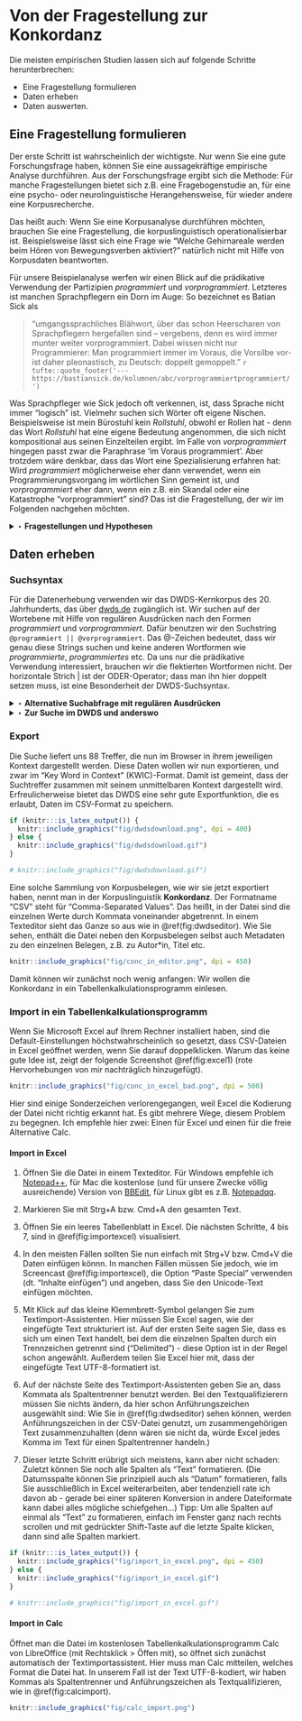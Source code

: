 
# Von der Fragestellung zur Konkordanz

Die meisten empirischen Studien lassen sich auf folgende Schritte herunterbrechen:

- Eine Fragestellung formulieren
- Daten erheben
- Daten auswerten.


## Eine Fragestellung formulieren

Der erste Schritt ist wahrscheinlich der wichtigste. Nur wenn Sie eine gute Forschungsfrage haben, können Sie eine aussagekräftige empirische Analyse durchführen. Aus der Forschungsfrage ergibt sich die Methode: Für manche Fragestellungen bietet sich z.B. eine Fragebogenstudie an, für eine eine psycho- oder neurolinguistische Herangehensweise, für wieder andere eine Korpusrecherche.

Das heißt auch: Wenn Sie eine Korpusanalyse durchführen möchten, brauchen Sie eine Fragestellung, die korpuslinguistisch operationalisierbar ist. Beispielsweise lässt sich eine Frage wie "Welche Gehirnareale werden beim Hören von Bewegungsverben aktiviert?" natürlich nicht mit Hilfe von Korpusdaten beantworten. 

Für unsere Beispielanalyse werfen wir einen Blick auf die prädikative Verwendung der Partizipien *programmiert* und *vorprogrammiert*. Letzteres ist manchen Sprachpflegern ein Dorn im Auge: So bezeichnet es Batian Sick als

> "umgangssprachliches Blähwort, über das schon Heerscharen von Sprachpflegern hergefallen sind – vergebens, denn es wird immer munter weiter vorprogrammiert. Dabei wissen nicht nur Programmierer: Man programmiert immer im Voraus, die Vorsilbe vor- ist daher pleonastisch, zu Deutsch: doppelt gemoppelt."
`r tufte::quote_footer('--- https://bastiansick.de/kolumnen/abc/vorprogrammiertprogrammiert/')`

Was Sprachpfleger wie Sick jedoch oft verkennen, ist, dass Sprache nicht immer "logisch" ist. Vielmehr suchen sich Wörter oft eigene Nischen. Beispielsweise ist mein Bürostuhl kein *Rollstuhl*, obwohl er Rollen hat - denn das Wort *Rollstuhl* hat eine eigene Bedeutung angenommen, die sich nicht kompositional aus seinen Einzelteilen ergibt. Im Falle von *vorprogrammiert* hingegen passt zwar die Paraphrase 'im Voraus programmiert'. Aber trotzdem wäre denkbar, dass das Wort eine Spezialisierung erfahren hat: Wird *programmiert* möglicherweise eher dann verwendet, wenn ein Programmierungsvorgang im wörtlichen Sinn gemeint ist, und *vorprogrammiert* eher dann, wenn ein z.B. ein Skandal oder eine Katastrophe "vorprogrammiert" sind? Das ist die Fragestellung, der wir im Folgenden nachgehen möchten.


<details>
<summary>‣ **Fragestellungen und Hypothesen**</summary>

Die Unterscheidung von **Fragestellung** und **Hypothese** bereitet Anfänger*innen oft Schwierigkeiten. Beide hängen eng zusammen. In unserem Beispiel könnte man die Frage in eine Hypothese umformulieren: "<i>vorprogrammiert</i> wird eher in metaphorischem und <i>programmiert</i> eher im wörtlichen Sinn verwendet." 

Hypothesen ergeben sich in der Regel aus konkreten Fragestellungen. Beispielsweise könnte in einer soziologischen oder politikwissenschaftlichen Studie die Fragestellung lauten: Welchen Einfluss hat das Alter auf das Wahlverhalten in Deutschland? Da man zu diesem Themengebiet aus der bisherigen Forschung und aus der Alltagserfahrung das eine oder andere schon weiß, kann man begründete Annahmen darüber treffen, wie die Antwort auf diese Frage aussieht. So könnte man davon ausgehen, dass z.B. ältere Menschen eher etablierte und vielleicht auch eher konservative Parteien wählen und dass außerdem bei Älteren eine höhere Wahlbeteiligung vorliegt. Diese Annahmen nennt man Hypothesen. Sie werden auf Grundlage der Daten, die man erhebt, überprüft.

Nicht immer ist es möglich oder notwendig, konkrete Hypothesen zu formulieren. Gerade bei Phänomenen, über die noch sehr wenig bekannt ist, bietet es sich manchmal an, **explorativ**, also "erkundend", zu arbeiten. Auch dann gehe ich mit einer Fragestellung an meine Daten heran, ohne jedoch im Voraus eine Erwartung zu haben, wie die Antwort auf meine Frage aussehen wird.

</details>


## Daten erheben

### Suchsyntax

Für die Datenerhebung verwenden wir das DWDS-Kernkorpus des 20. Jahrhunderts, das über <a href="https://www.dwds.de/" target="_blank">dwds.de</a> zugänglich ist. Wir suchen auf der Wortebene mit Hilfe von regulären Ausdrücken nach den Formen *programmiert* und *vorprogrammiert*. Dafür benutzen wir den Suchstring `@programmiert || @vorprogrammiert`. Das @-Zeichen bedeutet, dass wir genau diese Strings suchen und keine anderen Wortformen wie *programmierte*, *programmiertes* etc. Da uns nur die prädikative Verwendung interessiert, brauchen wir die flektierten Wortformen nicht. Der horizontale Strich \| ist der ODER-Operator; dass man ihn hier doppelt setzen muss, ist eine Besonderheit der DWDS-Suchsyntax.

<details><summary>‣ **Alternative Suchabfrage mit regulären Ausdrücken**</summary>
Alternativ können wir das gleiche Ergebnis auch durch Verwendug regulärer Ausdrücke erzielen: `$w=/(vor)?programmiert/g`. Ich ermutige alle, die sich mit Korpuslinguistik beschäftigen wollen, sehr, sich mit regulären Ausdrücken vertraut zu machen. Allerdings unterstützt die DWDS-Suchsyntax reguläre Ausdrücke derzeit nur in sehr beschränktem Maße. (Deutlich besser ist in dieser Hinsicht das alternative Abfrageportal <a href="https://kaskade.dwds.de/dstar/" target="_blank">Dstar</a>, das jedoch für Anfänger*innen nur bedingt geeignet ist.)</details>


<details>
<summary>‣ **Zur Suche im DWDS und anderswo**</summary>
- Die Hilfe zur Suche im DWDS findet sich <a href="https://www.dwds.de/d/suche" target="_blank">hier</a>.

- Einen Einstieg in reguläre Ausdrücke bietet z.B. <a href="https://www.regular-expressions.info/" target="_blank">regular-expressions.info</a>.

- In den <a href="https://hartmast.github.io/sprachgeschichte/" target="_blank">Begleitmaterialien</a> zu meiner "Deutschen Sprachgeschichte" finden sich ebenfalls einige Tutorials zur Suche in einschlägigen Korpora.

- Sehr empfehlenswert und erfreulich ausführlich ist außerdem die <a href="https://www.bubenhofer.com/korpuslinguistik/kurs/index.php?id=uebersicht.html" target="_blank">Korpuslinguistik-Seite von Noah Bubenhofer.</a>
</details>



### Export

Die Suche liefert uns 88 Treffer, die nun im Browser in ihrem jeweiligen Kontext dargestellt werden. Diese Daten wollen wir nun exportieren, und zwar im "Key Word in Context" (KWIC)-Format. Damit ist gemeint, dass der Suchtreffer zusammen mit seinem unmittelbaren Kontext dargestellt wird. Erfreulicherweise bietet das DWDS eine sehr gute Exportfunktion, die es erlaubt, Daten im CSV-Format zu speichern. 

```r

if (knitr:::is_latex_output()) {
  knitr::include_graphics("fig/dwdsdownload.png", dpi = 400)
} else {
  knitr::include_graphics("fig/dwdsdownload.gif")
}

# knitr::include_graphics("fig/dwdsdownload.gif")
```

Eine solche Sammlung von Korpusbelegen, wie wir sie jetzt exportiert haben, nennt man in der Korpuslinguistik **Konkordanz**. Der Formatname "CSV" steht für "Comma-Separated Values". Das heißt, in der Datei sind die einzelnen Werte durch Kommata voneinander abgetrennt. In einem Texteditor sieht das Ganze so aus wie in \@ref(fig:dwdseditor). Wie Sie sehen, enthält die Datei neben den Korpusbelegen selbst auch Metadaten zu den einzelnen Belegen, z.B. zu Autor*in, Titel etc.

```r
knitr::include_graphics("fig/conc_in_editor.png", dpi = 450)
```


Damit können wir zunächst noch wenig anfangen: Wir wollen die Konkordanz in ein Tabellenkalkulationsprogramm einlesen. 


### Import in ein Tabellenkalkulationsprogramm

Wenn Sie Microsoft Excel auf Ihrem Rechner installiert haben, sind die Default-Einstellungen höchstwahrscheinlich so gesetzt, dass CSV-Dateien in Excel geöffnet werden, wenn Sie darauf doppelklicken. Warum das keine gute Idee ist, zeigt der folgende Screenshot \@ref(fig:excel1) (rote Hervorhebungen von mir nachträglich hinzugefügt).

```r
knitr::include_graphics("fig/conc_in_excel_bad.png", dpi = 500)
```

Hier sind einige Sonderzeichen verlorengegangen, weil Excel die Kodierung der Datei nicht richtig erkannt hat. Es gibt mehrere Wege, diesem Problem zu begegnen. Ich empfehle hier zwei: Einen für Excel und einen für die freie Alternative Calc.


#### Import in Excel

1. Öffnen Sie die Datei in einem Texteditor. Für Windows empfehle ich <a href="https://notepad-plus-plus.org/" target="_blank">Notepad++</a>, für Mac die kostenlose (und für unsere Zwecke völlig ausreichende) Version von <a href="https://www.barebones.com/products/bbedit/" target="_blank">BBEdit</a>, für Linux gibt es z.B. <a href="https://notepadqq.com/s/" target="_blank">Notepadqq</a>.

2. Markieren Sie mit Strg+A bzw. Cmd+A den gesamten Text.

3. Öffnen Sie ein leeres Tabellenblatt in Excel. Die nächsten Schritte, 4 bis 7, sind in \@ref(fig:importexcel) visualisiert.

4. In den meisten Fällen sollten Sie nun einfach mit Strg+V bzw. Cmd+V die Daten einfügen könnn. In manchen Fällen müssen Sie jedoch, wie im Screencast \@ref(fig:importexcel), die Option "Paste Special" verwenden (dt. "Inhalte einfügen") und angeben, dass Sie den Unicode-Text einfügen möchten.

5. Mit Klick auf das kleine Klemmbrett-Symbol gelangen Sie zum Textimport-Assistenten. Hier müssen Sie Excel sagen, wie der eingefügte Text strukturiert ist. Auf der ersten Seite sagen Sie, dass es sich um einen Text handelt, bei dem die einzelnen Spalten durch ein Trennzeichen getrennt sind ("Delimited") - diese Option ist in der Regel schon angewählt. Außerdem teilen Sie Excel hier mit, dass der eingefügte Text UTF-8-formatiert ist. 

6. Auf der nächste Seite des Textimport-Assistenten geben Sie an, dass Kommata als Spaltentrenner benutzt werden. Bei den Textqualifizierern müssen Sie nichts ändern, da hier schon Anführungszeichen ausgewählt sind: Wie Sie in \@ref(fig:dwdseditor) sehen können, werden Anführungszeichen in der CSV-Datei genutzt, um zusammengehörigen Text zusammenzuhalten (denn wären sie nicht da, würde Excel jedes Komma im Text für einen Spaltentrenner handeln.)

7. Dieser letzte Schritt erübrigt sich meistens, kann aber nicht schaden: Zuletzt können Sie noch alle Spalten als "Text" formatieren. (Die Datumsspalte können Sie prinzipiell auch als "Datum" formatieren, falls Sie ausschließlich in Excel weiterarbeiten, aber tendenziell rate ich davon ab - gerade bei einer späteren Konversion in andere Dateiformate kann dabei alles mögliche schiefgehen...) Tipp: Um alle Spalten auf einmal als "Text" zu formatieren, einfach im Fenster ganz nach rechts scrollen und mit gedrückter Shift-Taste auf die letzte Spalte klicken, dann sind alle Spalten markiert.


```r

if (knitr:::is_latex_output()) {
  knitr::include_graphics("fig/import_in_excel.png", dpi = 450)
} else {
  knitr::include_graphics("fig/import_in_excel.gif")
}

# knitr::include_graphics("fig/import_in_excel.gif")
```


#### Import in Calc

Öffnet man die Datei im kostenlosen Tabellenkalkulationsprogramm Calc von LibreOffice (mit Rechtsklick \> Öffen mit), so öffnet sich zunächst automatisch der Textimportassistent. Hier muss man Calc mitteilen, welches Format die Datei hat. In unserem Fall ist der Text UTF-8-kodiert, wir haben Kommas als Spaltentrenner und Anführungszeichen als Textqualifizieren, wie in \@ref(fig:calcimport).

```r
knitr::include_graphics("fig/calc_import.png")
```



